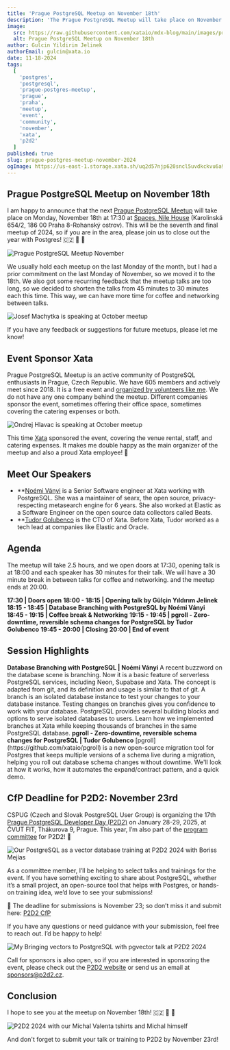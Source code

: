 ```yaml
---
title: 'Prague PostgreSQL Meetup on November 18th'
description: 'The Prague PostgreSQL Meetup will take place on November 18th!'
image:
  src: https://raw.githubusercontent.com/xataio/mdx-blog/main/images/prague-postgres-meetup/prague-postgres-meetup@2x.png
  alt: Prague PostgreSQL Meetup on November 18th
author: Gulcin Yildirim Jelinek
authorEmail: gulcin@xata.io
date: 11-18-2024
tags:
  [
    'postgres',
    'postgresql',
    'prague-postgres-meetup',
    'prague',
    'praha',
    'meetup',
    'event',
    'community',
    'november',
    'xata',
    'p2d2'
  ]
published: true
slug: prague-postgres-meetup-november-2024
ogImage: https://us-east-1.storage.xata.sh/uq2d57njp620sncl5uvdkckvu6a9qr7k
---
```


## Prague PostgreSQL Meetup on November 18th

I am happy to announce that the next [Prague PostgreSQL Meetup](https://www.meetup.com/prague-postgresql-meetup/events/303386799) will take place on Monday, November 18th at 17:30 at [Spaces, Nile House](https://www.spacesworks.com/cz/prague-cz/nile-house/) (Karolinská 654/2, 186 00 Praha 8-Rohanský ostrov).
This will be the seventh and final meetup of 2024, so if you are in the area, please join us to close out the year with Postgres! 🇨🇿 💙 🐘

![Prague PostgreSQL Meetup November](/images/prague-postgres-meetup/meetup-nov.png)

We usually hold each meetup on the last Monday of the month, but I had a prior commitment on the last Monday of November, so we moved it to the 18th.
We also got some recurring feedback that the meetup talks are too long, so we decided to shorten the talks from 45 minutes to 30 minutes each this time.
This way, we can have more time for coffee and networking between talks.

![Josef Machytka is speaking at October meetup](/images/prague-postgres-meetup/oct-josef.jpeg)

If you have any feedback or suggestions for future meetups, please let me know!

## Event Sponsor Xata

Prague PostgreSQL Meetup is an active community of PostgreSQL enthusiasts in Prague, Czech Republic. We have 605 members and actively meet since 2018.
It is a free event and [organized by volunteers like me](https://www.meetup.com/prague-postgresql-meetup/members/?op=leaders).
We do not have any one company behind the meetup. Different companies sponsor the event, sometimes offering their office space, sometimes covering the catering expenses or both.

![Ondrej Hlavac is speaking at October meetup](/images/prague-postgres-meetup/oct-ondrej.jpeg)

This time [Xata](https://xata.io/) sponsored the event, covering the venue rental, staff, and catering expenses.
It makes me double happy as the main organizer of the meetup and also a proud Xata employee! 🎉

## Meet Our Speakers

- \*\*[Noémi Ványi](https://github.com/kvch) is a Senior Software engineer at Xata working with PostgreSQL. She was a maintainer of searx, the open source, privacy-respecting metasearch engine for 6 years. She also worked at Elastic as a Software Engineer on the open source data collectors called Beats.
- \*\*[Tudor Golubenco](https://www.linkedin.com/in/tudorgolubenco/) is the CTO of Xata. Before Xata, Tudor worked as a tech lead at companies like Elastic and Oracle.

## Agenda

The meetup will take 2.5 hours, and we open doors at 17:30, opening talk is at 18:00 and each speaker has 30 minutes for their talk.
We will have a 30 minute break in between talks for coffee and networking. and the meetup ends at 20:00.

<Alert flexDirection="column" alignItems="flex-start" gap="1">
  <b>17:30 | Doors open</b>
</Alert>

<Alert flexDirection="column" alignItems="flex-start" gap="1">
  <b>18:00 - 18:15 | Opening talk by Gülçin Yıldırım Jelinek</b>
</Alert>

<Alert flexDirection="column" alignItems="flex-start" gap="1">
  <b>18:15 - 18:45 | Database Branching with PostgreSQL by Noémi Ványi</b>
</Alert>

<Alert flexDirection="column" alignItems="flex-start" gap="1">
  <b>18:45 - 19:15 | Coffee break & Networking</b>
</Alert>

<Alert flexDirection="column" alignItems="flex-start" gap="1">
  <b>19:15 - 19:45 | pgroll - Zero-downtime, reversible schema changes for PostgreSQL by Tudor Golubenco</b>
</Alert>

<Alert flexDirection="column" alignItems="flex-start" gap="1">
  <b>19:45 - 20:00 | Closing</b>
</Alert>

<Alert flexDirection="column" alignItems="flex-start" gap="1">
  <b>20:00 | End of event</b>
</Alert>

## Session Highlights

<Alert flexDirection="column" alignItems="flex-start" gap="1">
  <b>Database Branching with PostgreSQL | Noémi Ványi</b>
  <Box as="span" color="titleAccent">
    A recent buzzword on the database scene is branching. Now it is a basic feature of serverless PostgreSQL services,
    including Neon, Supabase and Xata. The concept is adapted from git, and its definition and usage is similar to that
    of git. A branch is an isolated database instance to test your changes to your database instance. Testing changes on
    branches gives you confidence to work with your database. PostgreSQL provides several building blocks and options to
    serve isolated databases to users. Learn how we implemented branches at Xata while keeping thousands of branches in
    the same PostgreSQL database.
  </Box>
</Alert>

<Alert flexDirection="column" alignItems="flex-start" gap="1">
  <b>pgroll - Zero-downtime, reversible schema changes for PostgreSQL | Tudor Golubenco</b>
  <Box as="span" color="titleAccent">
    [pgroll](https://github.com/xataio/pgroll) is a new open-source migration tool for Postgres that keeps multiple
    versions of a schema live during a migration, helping you roll out database schema changes without downtime. We'll
    look at how it works, how it automates the expand/contract pattern, and a quick demo.
  </Box>
</Alert>

## CfP Deadline for P2D2: November 23rd

CSPUG (Czech and Slovak PostgreSQL User Group) is organizing the 17th [Prague PostgreSQL Developer Day (P2D2)](https://p2d2.cz/) on January 28-29, 2025, at ČVUT FIT, Thákurova 9, Prague.
This year, I’m also part of the [program committee](https://p2d2.cz/2025/organizers) for P2D2! 🎉

![Our PostgreSQL as a vector database training at P2D2 2024 with Boriss Mejías](/images/prague-postgres-meetup/training.JPG)

As a committee member, I’ll be helping to select talks and trainings for the event. If you have something exciting to share about PostgreSQL, whether it’s a small project, an open-source tool that helps with Postgres, or hands-on training idea, we’d love to see your submissions!

📅 The deadline for submissions is November 23; so don’t miss it and submit here: [P2D2 CfP](https://docs.google.com/forms/d/1jm13YksXYUiM3dlwGjHPWMQwVGro4tQxrFYVoOP9PK8/viewform?edit_requested=true)

If you have any questions or need guidance with your submission, feel free to reach out. I’d be happy to help!

![My Bringing vectors to PostgreSQL with pgvector talk at P2D2 2024](/images/prague-postgres-meetup/pgvector.JPG)

Call for sponsors is also open, so if you are interested in sponsoring the event, please check out the [P2D2 website](https://p2d2.cz/2025/sponsorship) or send us an email at sponsors@p2d2.cz.

## Conclusion

I hope to see you at the meetup on November 18th! 🇨🇿 💙 🐘

![P2D2 2024 with our Michal Valenta tshirts and Michal himself](/images/prague-postgres-meetup/local-chuck-norris.png)

And don't forget to submit your talk or training to P2D2 by November 23rd!
